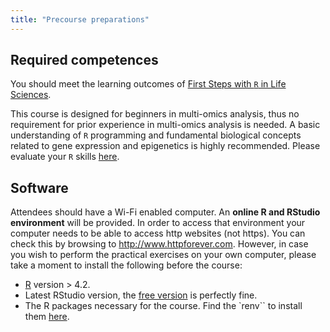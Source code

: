 ```yaml
---
title: "Precourse preparations"
---
```



## Required competences

You should meet the learning outcomes of [First Steps with `R` in Life Sciences](https://www.sib.swiss/training/course/20250203_FSWR).

This course is designed for beginners in multi-omics analysis, thus no requirement for prior experience in multi-omics analysis is needed. A basic understanding of `R` programming and fundamental biological concepts related to gene expression and epigenetics is highly recommended. Please evaluate your `R` skills [here](https://docs.google.com/forms/d/e/1FAIpQLSdIyeuabd_ZOWXgI1MWHapmaOMu20L9ESkLDZiWnpmkpujyOg/viewform?usp=sf_link).

## Software

Attendees should have a Wi-Fi enabled computer. An **online R and RStudio environment** will be provided. In order to access that environment your computer needs to be able to access http websites (not https). You can check this by browsing to [http://www.httpforever.com](http://www.httpforever.com). However, in case you wish to perform the practical exercises on your own computer, please take a moment to install the following before the course:

- [R](https://cran.r-project.org/) version > 4.2. 
- Latest RStudio version, the [free version](https://rstudio.com/products/rstudio/download/) is perfectly fine.
- The R packages necessary for the course. Find the `renv`` to install them [here](https://github.com/sib-swiss/biology-informed-multiomics-training/blob/master/renv.lock). 
